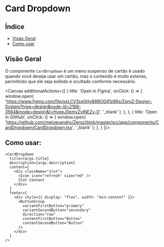 
<Meta of={CardDropdown} />

# Card Dropdown

## Índice

- [Visão Geral](#visão-geral)
- [Como usar](#como-usar)

## Visão Geral

O componente `CardDropdown` é um menu suspenso de cartão é usado quando você deseja usar um cartão, mas o conteúdo é muito extenso, permitindo que ele seja exibido e ocultado conforme necessário.

<Canvas additionalActions={[
    {
      title: 'Open in Figma', 
      onClick: () => {
        window.open(
          'https://www.figma.com/file/oxLCV1zqGHyB88OG91z86s/ZeroZ-Design-System?type=design&node-id=2168-3564&mode=design&t=HveeJ0emyZvlNEZy-0',
          '_blank'
        );
      },
    },
    {
      title: 'Open in GitHub',
      onClick: () => {
        window.open(
          'https://github.com/metzevandro/Zeroz/blob/master/src/app/components/CardDropdown/CardDropdown.tsx',
          '_blank'
        );
      },
    }
  ]}>
  <Story/>

</Canvas>

<Controls />

## Como usar:

```tsx
<CardDropdown
  title={args.title}
  description={args.description}
  content={
    <div className="slot">
      <Icon icon="refresh" size="md" />
      Slot Content
    </div>
  }
  footer={
    <div style={{ display: "flex", width: "min-content" }}>
      <ButtonGroup
        variantFirstButton="primary"
        variantSecondButton="secondary"
        direction="row"
        contentFirstButton="Button"
        contentSecondButton="Button"
      />
    </div>
  }
/>
```
